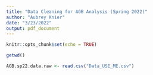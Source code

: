 ```yaml
---
title: "Data Cleaning for AGB Analysis (Spring 2022)"
author: "Aubrey Knier"
date: "3/23/2022"
output: pdf_document
---
```


```r
knitr::opts_chunk$set(echo = TRUE)
```

```r
getwd()

AGB.sp22.data.raw <- read.csv("Data_USE_ME.csv")
```